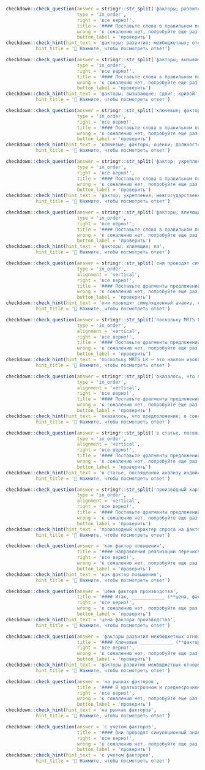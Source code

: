 
```r
checkdown::check_question(answer = stringr::str_split('факторы; развития; межбюджетных; отношений', '; ') |> unlist(), 
                          type = 'in_order',
                          right = 'все верно!',
                          title = '#### Поставьте слова в правильном порядке:',
                          wrong = 'к сожалению нет, попробуйте еще раз...',
                          button_label = 'проверить')
checkdown::check_hint(hint_text = 'факторы; развития; межбюджетных; отношений',
           hint_title = '🔎 Нажмите, чтобы посмотреть ответ')
```

```r
checkdown::check_question(answer = stringr::str_split('факторы; вызывающие; сдвиг; кривой', '; ') |> unlist(), 
                          type = 'in_order',
                          right = 'все верно!',
                          title = '#### Поставьте слова в правильном порядке:',
                          wrong = 'к сожалению нет, попробуйте еще раз...',
                          button_label = 'проверить')
checkdown::check_hint(hint_text = 'факторы; вызывающие; сдвиг; кривой',
           hint_title = '🔎 Нажмите, чтобы посмотреть ответ')
```

```r
checkdown::check_question(answer = stringr::str_split('ключевые; факторы; оценки; должностей', '; ') |> unlist(), 
                          type = 'in_order',
                          right = 'все верно!',
                          title = '#### Поставьте слова в правильном порядке:',
                          wrong = 'к сожалению нет, попробуйте еще раз...',
                          button_label = 'проверить')
checkdown::check_hint(hint_text = 'ключевые; факторы; оценки; должностей',
           hint_title = '🔎 Нажмите, чтобы посмотреть ответ')
```

```r
checkdown::check_question(answer = stringr::str_split('фактор; укрепления; межгосударственных; отношений', '; ') |> unlist(), 
                          type = 'in_order',
                          right = 'все верно!',
                          title = '#### Поставьте слова в правильном порядке:',
                          wrong = 'к сожалению нет, попробуйте еще раз...',
                          button_label = 'проверить')
checkdown::check_hint(hint_text = 'фактор; укрепления; межгосударственных; отношений',
           hint_title = '🔎 Нажмите, чтобы посмотреть ответ')
```

```r
checkdown::check_question(answer = stringr::str_split('факторы; влияющие; на', '; ') |> unlist(), 
                          type = 'in_order',
                          right = 'все верно!',
                          title = '#### Поставьте слова в правильном порядке:',
                          wrong = 'к сожалению нет, попробуйте еще раз...',
                          button_label = 'проверить')
checkdown::check_hint(hint_text = 'факторы; влияющие; на',
           hint_title = '🔎 Нажмите, чтобы посмотреть ответ')
```

```r
checkdown::check_question(answer = stringr::str_split('они проводят симуляционный анализ, который показывает, что; использование в ДКП концепции равновесной ставки с; учетом факторов финансовой стабильности позволяет обеспечить более; стабильную траекторию ВВП и инфляции в среднем на длительном промежутке времени', '; ') |> unlist(), 
                          type = 'in_order',
                          alignment = 'vertical',
                          right = 'все верно!',
                          title = '#### Поставьте фрагменты предложений в правильном порядке:',
                          wrong = 'к сожалению нет, попробуйте еще раз...',
                          button_label = 'проверить')
checkdown::check_hint(hint_text = 'они проводят симуляционный анализ, который показывает, что; использование в ДКП концепции равновесной ставки с; учетом факторов финансовой стабильности позволяет обеспечить более; стабильную траекторию ВВП и инфляции в среднем на длительном промежутке времени',
           hint_title = '🔎 Нажмите, чтобы посмотреть ответ')
```

```r
checkdown::check_question(answer = stringr::str_split('поскольку MRTS LK — это наклон изокванты фирмы, то; конкурентное равновесие на рынке факторов может возникнуть только в; том случае, если каждый производитель использует труд и капитал; так, что наклоны изоквант равны друг другу и отношению цен двух факторов производства', '; ') |> unlist(), 
                          type = 'in_order',
                          alignment = 'vertical',
                          right = 'все верно!',
                          title = '#### Поставьте фрагменты предложений в правильном порядке:',
                          wrong = 'к сожалению нет, попробуйте еще раз...',
                          button_label = 'проверить')
checkdown::check_hint(hint_text = 'поскольку MRTS LK — это наклон изокванты фирмы, то; конкурентное равновесие на рынке факторов может возникнуть только в; том случае, если каждый производитель использует труд и капитал; так, что наклоны изоквант равны друг другу и отношению цен двух факторов производства',
           hint_title = '🔎 Нажмите, чтобы посмотреть ответ')
```

```r
checkdown::check_question(answer = stringr::str_split('оказалось, что предположение; о совершенной интеграции; рынков факторов производства; приводит к бесконечной скорости сходимости', '; ') |> unlist(), 
                          type = 'in_order',
                          alignment = 'vertical',
                          right = 'все верно!',
                          title = '#### Поставьте фрагменты предложений в правильном порядке:',
                          wrong = 'к сожалению нет, попробуйте еще раз...',
                          button_label = 'проверить')
checkdown::check_hint(hint_text = 'оказалось, что предположение; о совершенной интеграции; рынков факторов производства; приводит к бесконечной скорости сходимости',
           hint_title = '🔎 Нажмите, чтобы посмотреть ответ')
```

```r
checkdown::check_question(answer = stringr::str_split('в статье, посвященной анализу индийской экономики, в качестве факторов формирования; налоговых доходов рассматривались рост ВВП, рост отдельных отраслей (сельское хозяйство,; промышленность, сфера услуг), уровни инфляции и безработицы, плотность населения, расходы; населения, национальный доход на душу населения, а также объемы экспорта и импорта', '; ') |> unlist(), 
                          type = 'in_order',
                          alignment = 'vertical',
                          right = 'все верно!',
                          title = '#### Поставьте фрагменты предложений в правильном порядке:',
                          wrong = 'к сожалению нет, попробуйте еще раз...',
                          button_label = 'проверить')
checkdown::check_hint(hint_text = 'в статье, посвященной анализу индийской экономики, в качестве факторов формирования; налоговых доходов рассматривались рост ВВП, рост отдельных отраслей (сельское хозяйство,; промышленность, сфера услуг), уровни инфляции и безработицы, плотность населения, расходы; населения, национальный доход на душу населения, а также объемы экспорта и импорта',
           hint_title = '🔎 Нажмите, чтобы посмотреть ответ')
```

```r
checkdown::check_question(answer = stringr::str_split('производный характер спроса на факторы; со стороны фирмы предопределяет его; зависимость и от производительности факторов,; и от уровня цен на продукцию', '; ') |> unlist(), 
                          type = 'in_order',
                          alignment = 'vertical',
                          right = 'все верно!',
                          title = '#### Поставьте фрагменты предложений в правильном порядке:',
                          wrong = 'к сожалению нет, попробуйте еще раз...',
                          button_label = 'проверить')
checkdown::check_hint(hint_text = 'производный характер спроса на факторы; со стороны фирмы предопределяет его; зависимость и от производительности факторов,; и от уровня цен на продукцию',
           hint_title = '🔎 Нажмите, чтобы посмотреть ответ')
```

```r
checkdown::check_question(answer = 'как фактор повышения', 
                          title = '#### Направления реализации перечисленных принципов включают: подчинение пространственного развития экономики региона интересам социального развития его территорий; усиление роли экономики сельских поселений в формировании потребительского рынка региона ____________ (**как, фактор, повышение**) конкурентоспособности производства; ориентацию на широкое развитие внутрирегиональных и межмуниципальных связей.',
                          right = 'все верно!', 
                          wrong = 'к сожалению нет, попробуйте еще раз...',
                          button_label = 'проверить')
checkdown::check_hint(hint_text = 'как фактор повышения',
           hint_title = '🔎 Нажмите, чтобы посмотреть ответ')                          
```

```r
checkdown::check_question(answer = 'цена фактора производства', 
                          title = '#### Итак, ____________ (**цена, фактор, производство**) — труда, земли или капитала — равна стоимости предельного продукта этого фактора.',
                          right = 'все верно!', 
                          wrong = 'к сожалению нет, попробуйте еще раз...',
                          button_label = 'проверить')
checkdown::check_hint(hint_text = 'цена фактора производства',
           hint_title = '🔎 Нажмите, чтобы посмотреть ответ')                          
```

```r
checkdown::check_question(answer = 'факторы развития межбюджетных отношений', 
                          title = '#### Ключевые ____________ (**фактор, развитие, межбюджетный, отношение**) других уровней далеко не всегда сопровождалась передачей последним финансовых средств, необходимых для выполнения возлагаемых на них обязательств.',
                          right = 'все верно!', 
                          wrong = 'к сожалению нет, попробуйте еще раз...',
                          button_label = 'проверить')
checkdown::check_hint(hint_text = 'факторы развития межбюджетных отношений',
           hint_title = '🔎 Нажмите, чтобы посмотреть ответ')                          
```

```r
checkdown::check_question(answer = 'на рынках факторов', 
                          title = '#### В краткосрочном и среднесрочном периодах (что является объектом изучения в этой и следующих трех главах) открытость ____________ (**на, рынке, факторов**) производства играет гораздо меньшую роль, чем открытость на товарных и финансовых рынках.',
                          right = 'все верно!', 
                          wrong = 'к сожалению нет, попробуйте еще раз...',
                          button_label = 'проверить')
checkdown::check_hint(hint_text = 'на рынках факторов',
           hint_title = '🔎 Нажмите, чтобы посмотреть ответ')                          
```

```r
checkdown::check_question(answer = 'с учетом факторов', 
                          title = '#### Они проводят симуляционный анализ, который показывает, что использование в ДКП концепции равновесной ставки ____________ (**с, учетом, фактора**) финансовой стабильности позволяет обеспечить более стабильную траекторию ВВП и инфляции в среднем на длительном промежутке времени.',
                          right = 'все верно!', 
                          wrong = 'к сожалению нет, попробуйте еще раз...',
                          button_label = 'проверить')
checkdown::check_hint(hint_text = 'с учетом факторов',
           hint_title = '🔎 Нажмите, чтобы посмотреть ответ')                          
```

